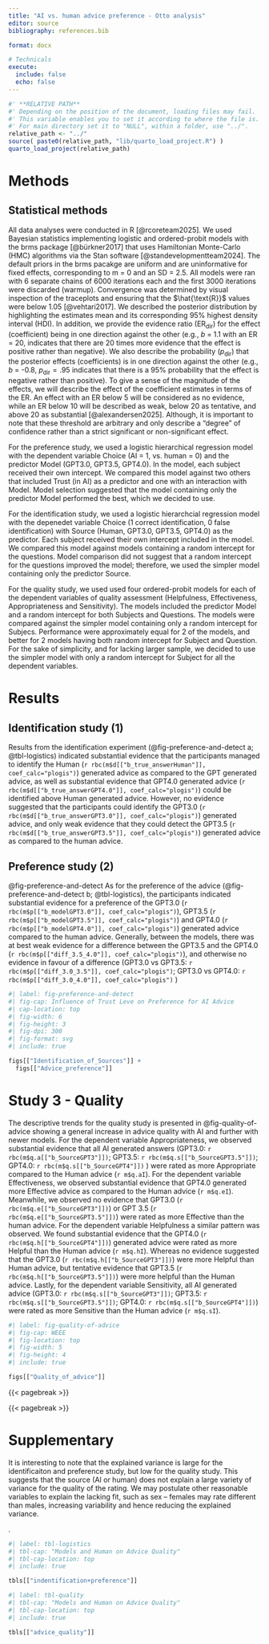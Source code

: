 ```yaml
---
title: "AI vs. human advice preference - Otto analysis"
editor: source
bibliography: references.bib

format: docx

# Technicals
execute: 
  include: false
  echo: false
---
```


<!-- # Study 1: Advice preference (Human vs. AI)  Study 2: AI detection Study 3: AI model preference -->

```r
#' **RELATIVE PATH**
#' Depending on the position of the document, loading files may fail.
#' This variable enables you to set it according to where the file is. 
#' For main directory set it to "NULL", within a folder, use "../".
relative_path <- "../"
source( paste0(relative_path, "lib/quarto_load_project.R") )
quarto_load_project(relative_path)
```

# Methods

## Statistical methods

All data analyses were conducted in R [@rcoreteam2025]. We used Bayesian statistics implementing logistic and ordered-probit models with the brms package [@bürkner2017] that uses Hamiltonian Monte-Carlo (HMC) algorithms via the Stan software [@standevelopmentteam2024]. The default priors in the brms pacakge are uniform and are uninformative for fixed effects, corresponding to m = 0 and an SD = 2.5. All models were ran with 6 separate chains of 6000 iterations each and the first 3000 iterations were discarded (warmup). Convergence was determined by visual inspection of the traceplots and ensuring that the $\hat{\text{R}}$ values were below 1.05 [@vehtari2017]. We described the posterior distribution by highlighting the estimates mean and its corresponding 95% highest density interval (HDI). In addition, we provide the evidence ratio ($\text{ER}_\text{dir}$) for the effect (coefficient) being in one direction against the other (e.g., *b* = 1.1 with an ER = 20, indicates that there are 20 times more evidence that the effect is positive rather than negative). We also describe the probability ($p_\text{dir}$) that the posterior effects (coefficients) is in one direction against the other (e.g., *b* = -0.8, $p_\text{dir} = .95$ indicates that there is a 95% probability that the effect is negative rather than positive). To give a sense of the magnitude of the effects, we will describe the effect of the coefficient estimates in terms of the ER. An effect with an ER below 5 will be considered as no evidence, while an ER below 10 will be described as weak, below 20 as tentative, and above 20 as substantial [@alexandersen2025]. Although, it is important to note that these threshold are arbitrary and only describe a "degree" of confidence rather than a strict significant or non-significant effect.

For the preference study, we used a logistic hierarchical regression model with the dependent variable Choice (AI = 1, vs. human = 0) and the predictor Model (GPT3.0, GPT3.5, GPT4.0). In the model, each subject received their own intercept. We compared this model against two others that included Trust (in AI) as a predictor and one with an interaction with Model. Model selection suggested that the model containing only the predictor Model performed the best, which we decided to use.

For the identification study, we used a logistic hierarchcial regression model with the depenedet variable Choice (1 correct identification, 0 false identification) with Source (Human, GPT3.0, GPT3.5, GPT4.0) as the predictor. Each subject received their own intercept included in the model. We compared this model against models containing a random intercept for the questions. Model comparison did not suggest that a random intercept for the questions improved the model; therefore, we used the simpler model containing only the predictor Source.

For the quality study, we used used four ordered-probit models for each of the dependent variables of quality assessment (Helpfulness, Effectiveness, Appropriateness and Sensitivity). The models included the predictor Model and a random intercept for both Subjects and Questions. The models were compared against the simpler model containing only a random intercept for Subjecs. Performance were approximately equal for 2 of the models, and better for 2 models having both random intercept for Subject and Question. For the sake of simplicity, and for lacking larger sample, we decided to use the simpler model with only a random intercept for Subject for all the dependent variables.

# Results

## Identification study (1)

Results from the identification experiment (@fig-preference-and-detect a; @tbl-logistics) indicated substantial evidence that the participants managed to identify the Human (`r rbc(m$d[["b_true_answerHuman"]], coef_calc="plogis")`) generated advice as compared to the GPT generated advice, as well as substantial evidence that GPT4.0 generated advice (`r rbc(m$d[["b_true_answerGPT4.0"]], coef_calc="plogis")`) could be identified above Human generated advice. However, no evidence suggested that the participants could identify the GPT3.0 (`r rbc(m$d[["b_true_answerGPT3.0"]], coef_calc="plogis")`) generated advice, and only weak evidence that they could detect the GPT3.5 (`r rbc(m$d[["b_true_answerGPT3.5"]], coef_calc="plogis")`) generated advice as compared to the human advice.

## Preference study (2)
@fig-preference-and-detect
As for the preference of the advice (@fig-preference-and-detect b; @tbl-logistics), the participants indicated substantial evidence for a preference of the GPT3.0 (`r rbc(m$p[["b_modelGPT3.0"]], coef_calc="plogis")`), GPT3.5 (`r rbc(m$p[["b_modelGPT3.5"]], coef_calc="plogis")`) and GPT4.0 (`r rbc(m$p[["b_modelGPT4.0"]], coef_calc="plogis")`) generated advice compared to the human advice. Generally, between the models, there was at best weak evidence for a difference between the GPT3.5 and the GPT4.0 (`r rbc(m$p[["diff_3.5_4.0"]], coef_calc="plogis")`), and otherwise no evidence in favour of a difference (GPT3.0 vs GPT3.5: `r rbc(m$p[["diff_3.0_3.5"]], coef_calc="plogis")`; GPT3.0 vs GPT4.0: `r rbc(m$p[["diff_3.0_4.0"]], coef_calc="plogis")` )

```r
#| label: fig-preference-and-detect
#| fig-cap: Influence of Trust Leve on Preference for AI Advice
#| cap-location: top 
#| fig-width: 6
#| fig-height: 3
#| fig-dpi: 300
#| fig-format: svg
#| include: true 

figs[["Identification_of_Sources"]] + 
  figs[["Advice_preference"]] 
```

# Study 3 - Quality

The descriptive trends for the quality study is presented in @fig-quality-of-advice showing a general increase in advice quality with AI and further with newer models. For the dependent variable Appropriateness, we observed substantial evidence that all AI generated answers (GPT3.0: `r rbc(m$q.a[["b_SourceGPT3"]])`; GPT3.5: `r rbc(m$q.s[["b_SourceGPT3.5"]])`; GPT4.0: `r rbc(m$q.s[["b_SourceGPT4"]])` ) were rated as more Appropriate compared to the Human advice (`r m$q.aI`). For the dependent variable Effectiveness, we observed substantial evidence that GPT4.0 generated more Effective advice as compared to the Human advice (`r m$q.eI`). Meanwhile, we observed no evidence that GPT3.0 (`r rbc(m$q.e[["b_SourceGPT3"]])`) or GPT 3.5 (`r rbc(m$q.e[["b_SourceGPT3.5"]])`) were rated as more Effective than the human advice. For the dependent variable Helpfulness a similar pattern was observed. We found substantial evidence that the GPT4.0 (`r rbc(m$q.h[["b_SourceGPT4"]])`) generated advice were rated as more Helpful than the Human advice (`r m$q.hI`). Whereas no evidence suggested that the GPT3.0 (`r rbc(m$q.h[["b_SourceGPT3"]])`) were more Helpful than Human advice, but tentative evidence that GPT3.5 (`r rbc(m$q.h[["b_SourceGPT3.5"]])`) were more helpful than the Human advice. Lastly, for the dependent variable Sensitivity, all AI generated advice (GPT3.0: `r rbc(m$q.s[["b_SourceGPT3"]])`; GPT3.5: `r rbc(m$q.s[["b_SourceGPT3.5"]])`; GPT4.0: `r rbc(m$q.s[["b_SourceGPT4"]])`) were rated as more Sensitive than the Human advice (`r m$q.sI`).


```r
#| label: fig-quality-of-advice
#| fig-cap: WEEE
#| fig-location: top
#| fig-width: 5
#| fig-height: 4
#| include: true 

figs[["Quality_of_advice"]]
```



{{< pagebreak >}}

::: {#refs}
:::

{{< pagebreak >}}

# Supplementary {.appendix}



::: callout-important
It is interesting to note that the explained variance is large for the identificaiton and preference study, but low for the quality study. This suggests that the source (AI or human) does not explain a large variety of variance for the quality of the rating. We may postulate other reasonable variables to explain the lacking fit, such as sex -- females may rate different than males, increasing variability and hence reducing the explained variance.
:::

.


```r
#| label: tbl-logistics
#| tbl-cap: "Models and Human on Advice Quality"
#| tbl-cap-location: top
#| include: true

tbls[["indentification+preference"]]
```


```r
#| label: tbl-quality
#| tbl-cap: "Models and Human on Advice Quality"
#| tbl-cap-location: top
#| include: true

tbls[["advice_quality"]]
```
